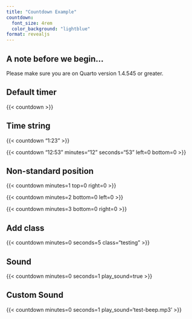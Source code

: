 ```yaml
---
title: "Countdown Example"
countdown:
  font_size: 4rem
  color_background: "lightblue"
format: revealjs
---
```


## A note before we begin...

:::{.callout-important}
Please make sure you are on Quarto version 1.4.545 or greater.
:::


## Default timer

{{< countdown >}}

## Time string

{{< countdown "1:23" >}}

{{< countdown "12:53" minutes="12" seconds="53" left=0 bottom=0 >}}

## Non-standard position

{{< countdown minutes=1 top=0 right=0 >}}

{{< countdown minutes=2 bottom=0 left=0 >}}

{{< countdown minutes=3 bottom=0 right=0 >}}

## Add class

{{< countdown minutes=0 seconds=5 class="testing" >}}

## Sound

{{< countdown minutes=0 seconds=1 play_sound=true >}}

## Custom Sound

{{< countdown minutes=0 seconds=1 play_sound='test-beep.mp3' >}}
